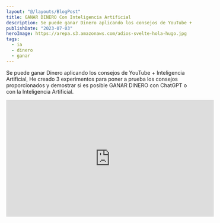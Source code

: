```yaml
---
layout: "@/layouts/BlogPost"
title: GANAR DINERO Con Inteligencia Artificial
description: Se puede ganar Dinero aplicando los consejos de YouTube + Inteligencia Artificial
publishDate: "2023-07-03"
heroImage: https://arepa.s3.amazonaws.com/adios-svelte-hola-hugo.jpg
tags:
  - ia
  - dinero
  - ganar
---
```


Se puede ganar Dinero aplicando los consejos de YouTube + Inteligencia Artificial, He creado 3 experimentos para poner a prueba los consejos proporcionados y demostrar si es posible GANAR DINERO con ChatGPT o con la Inteligencia Artificial.

<div class="video-wrapper">
	<iframe
		width="560"
		height="315"
		src="https://www.youtube.com/embed/duEHxxqQVcc"
		title="YouTube video player"
		frameborder="0"
		allow="accelerometer; autoplay; clipboard-write; encrypted-media; gyroscope; picture-in-picture; web-share"
		allowfullscreen
	></iframe>
</div>
